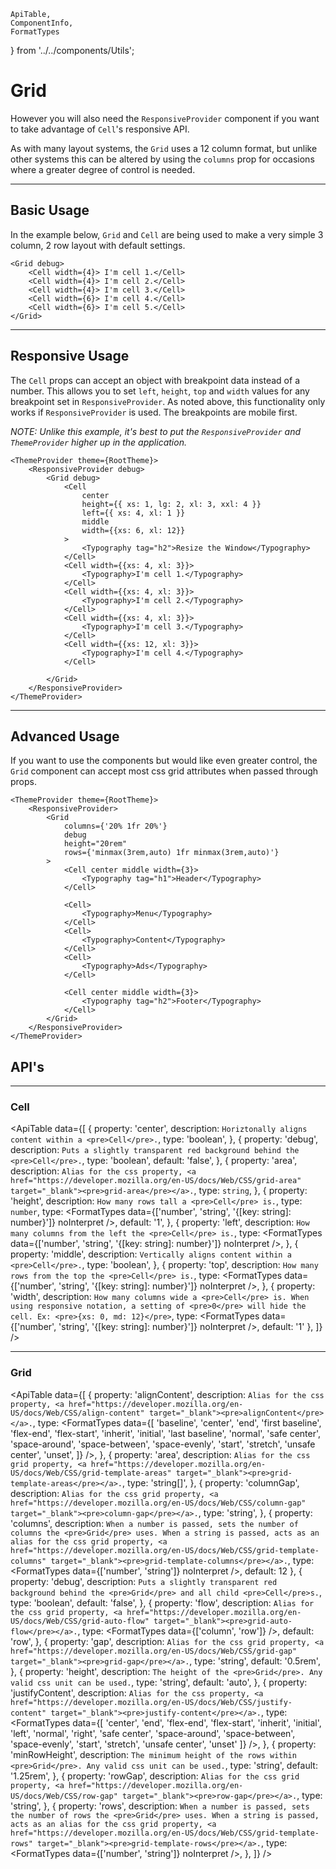     ApiTable,
    ComponentInfo,
    FormatTypes
} from '../../components/Utils';

# Grid

<ComponentInfo title="Grid" />

However you will also need the  <Link to="/components/responsiveprovider">`ResponsiveProvider`</Link> component
if you want to take advantage of `Cell`'s responsive API.

As with many layout systems, the `Grid` uses a 12 column format, but unlike other systems this can
be altered by using the `columns` prop for occasions where a greater degree of control is needed.

---

## Basic Usage

In the example below, `Grid` and `Cell` are being used to make a very simple 3 column, 2 row layout
with default settings.

```tsx live
<Grid debug>
    <Cell width={4}> I'm cell 1.</Cell>
    <Cell width={4}> I'm cell 2.</Cell>
    <Cell width={4}> I'm cell 3.</Cell>
    <Cell width={6}> I'm cell 4.</Cell>
    <Cell width={6}> I'm cell 5.</Cell>
</Grid>
```

---

## Responsive Usage

The `Cell` props can accept an object with breakpoint data instead of a number. This allows you to
set `left`, `height`, `top` and `width` values for any breakpoint set in `ResponsiveProvider`. As
noted above, this functionality only works if `ResponsiveProvider` is used. The breakpoints are
mobile first.

*NOTE: Unlike this example, it's best to put the `ResponsiveProvider` and `ThemeProvider` higher up
in the application.*

```tsx live
<ThemeProvider theme={RootTheme}>
    <ResponsiveProvider debug>
        <Grid debug>
            <Cell
                center
                height={{ xs: 1, lg: 2, xl: 3, xxl: 4 }}
                left={{ xs: 4, xl: 1 }}
                middle
                width={{xs: 6, xl: 12}}
            >
                <Typography tag="h2">Resize the Window</Typography>
            </Cell>
            <Cell width={{xs: 4, xl: 3}}>
                <Typography>I'm cell 1.</Typography>
            </Cell>
            <Cell width={{xs: 4, xl: 3}}>
                <Typography>I'm cell 2.</Typography>
            </Cell>
            <Cell width={{xs: 4, xl: 3}}>
                <Typography>I'm cell 3.</Typography>
            </Cell>
            <Cell width={{xs: 12, xl: 3}}>
                <Typography>I'm cell 4.</Typography>
            </Cell>

        </Grid>
    </ResponsiveProvider>
</ThemeProvider>
```

---

## Advanced Usage

If you want to use the components but would like even greater control, the `Grid` component can accept
most css grid attributes when passed through props.

```tsx live
<ThemeProvider theme={RootTheme}>
    <ResponsiveProvider>
        <Grid
            columns={'20% 1fr 20%'}
            debug
            height="20rem"
            rows={'minmax(3rem,auto) 1fr minmax(3rem,auto)'}
        >
            <Cell center middle width={3}>
                <Typography tag="h1">Header</Typography>
            </Cell>

            <Cell>
                <Typography>Menu</Typography>
            </Cell>
            <Cell>
                <Typography>Content</Typography>
            </Cell>
            <Cell>
                <Typography>Ads</Typography>
            </Cell>

            <Cell center middle width={3}>
                <Typography tag="h2">Footer</Typography>
            </Cell>
        </Grid>
    </ResponsiveProvider>
</ThemeProvider>
```



## API's

---

### Cell

<ApiTable data={[
    {
        property: 'center',
        description: `Horiztonally aligns content within a <pre>Cell</pre>.`,
        type: 'boolean',
    },
    {
        property: 'debug',
        description: `Puts a slightly transparent red background behind the <pre>Cell</pre>.`,
        type: 'boolean',
        default: 'false',
    },
    {
        property: 'area',
        description: `Alias for the css property, <a href="https://developer.mozilla.org/en-US/docs/Web/CSS/grid-area" target="_blank"><pre>grid-area</pre></a>.`,
        type: `string`,
    },
    {
        property: 'height',
        description: `How many rows tall a <pre>Cell</pre> is.`,
        type: `number`,
        type: <FormatTypes data={['number', 'string', '{[key: string]: number}']} noInterpret />,
        default: '1',
    },
    {
        property: 'left',
        description: `How many columns from the left the <pre>Cell</pre> is.`,
        type: <FormatTypes data={['number', 'string', '{[key: string]: number}']} noInterpret />,
    },
    {
        property: 'middle',
        description: `Vertically aligns content within a <pre>Cell</pre>.`,
        type: 'boolean',
    },
    {
        property: 'top',
        description: `How many rows from the top the <pre>Cell</pre> is.`,
        type: <FormatTypes data={['number', 'string', '{[key: string]: number}']} noInterpret />,
    },
    {
        property: 'width',
        description: `How many columns wide a <pre>Cell</pre> is. When using responsive notation, a setting
        of <pre>0</pre> will hide the cell. Ex: <pre>{xs: 0, md: 12}</pre>`,
        type: <FormatTypes data={['number', 'string', '{[key: string]: number}']} noInterpret />,
        default: '1'
    },
]} />

---

### Grid

<ApiTable data={[
    {
        property: 'alignContent',
        description: `Alias for the css property, <a href="https://developer.mozilla.org/en-US/docs/Web/CSS/align-content" target="_blank"><pre>alignContent</pre></a>.`,
        type: <FormatTypes data={[
            'baseline',
            'center',
            'end',
            'first baseline',
            'flex-end',
            'flex-start',
            'inherit',
            'initial',
            'last baseline',
            'normal',
            'safe center',
            'space-around',
            'space-between',
            'space-evenly',
            'start',
            'stretch',
            'unsafe center',
            'unset',
        ]} />,
    },
    {
        property: 'area',
        description: `Alias for the css grid property, <a href="https://developer.mozilla.org/en-US/docs/Web/CSS/grid-template-areas" target="_blank"><pre>grid-template-areas</pre></a>.`,
        type: 'string[]',
    },
    {
        property: 'columnGap',
        description: `Alias for the css grid property, <a href="https://developer.mozilla.org/en-US/docs/Web/CSS/column-gap" target="_blank"><pre>column-gap</pre></a>.`,
        type: 'string',
    },
    {
        property: 'columns',
        description: `When a number is passed, sets the number of columns the <pre>Grid</pre> uses.
        When a string is passed, acts as an alias for the css grid property, <a href="https://developer.mozilla.org/en-US/docs/Web/CSS/grid-template-columns" target="_blank"><pre>grid-template-columns</pre></a>.`,
        type: <FormatTypes data={['number', 'string']} noInterpret />,
        default: 12
    },
    {
        property: 'debug',
        description: `Puts a slightly transparent red background behind the <pre>Grid</pre> and all
        child <pre>Cell</pre>s.`,
        type: 'boolean',
        default: 'false',
    },
    {
        property: 'flow',
        description: `Alias for the css grid property, <a href="https://developer.mozilla.org/en-US/docs/Web/CSS/grid-auto-flow" target="_blank"><pre>grid-auto-flow</pre></a>.`,
        type: <FormatTypes data={['column', 'row']} />,
        default: 'row',
    },
    {
        property: 'gap',
        description: `Alias for the css grid property, <a href="https://developer.mozilla.org/en-US/docs/Web/CSS/grid-gap" target="_blank"><pre>grid-gap</pre></a>.`,
        type: 'string',
        default: '0.5rem',
    },
    {
        property: 'height',
        description: `The height of the <pre>Grid</pre>. Any valid css unit can be used.`,
        type: 'string',
        default: 'auto',
    },
    {
        property: 'justifyContent',
        description: `Alias for the css property, <a href="https://developer.mozilla.org/en-US/docs/Web/CSS/justify-content" target="_blank"><pre>justify-content</pre></a>.`,
        type: <FormatTypes data={[
            'center',
            'end',
            'flex-end',
            'flex-start',
            'inherit',
            'initial',
            'left',
            'normal',
            'right',
            'safe center',
            'space-around',
            'space-between',
            'space-evenly',
            'start',
            'stretch',
            'unsafe center',
            'unset'
        ]} />,
    },
    {
        property: 'minRowHeight',
        description: `The minimum height of the rows within <pre>Grid</pre>. Any valid css unit can be used.`,
        type: 'string',
        default: '1.25rem',
    },
    {
        property: 'rowGap',
        description: `Alias for the css grid property, <a href="https://developer.mozilla.org/en-US/docs/Web/CSS/row-gap" target="_blank"><pre>row-gap</pre></a>.`,
        type: 'string',
    },
    {
        property: 'rows',
        description: `When a number is passed, sets the number of rows the <pre>Grid</pre> uses.
        When a string is passed, acts as an alias for the css grid property, <a href="https://developer.mozilla.org/en-US/docs/Web/CSS/grid-template-rows" target="_blank"><pre>grid-template-rows</pre></a>.`,
        type: <FormatTypes data={['number', 'string']} noInterpret />,
    },
]} />
